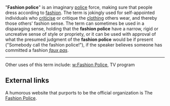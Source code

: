 {{wikify}}

"'''Fashion police'''" is an imaginary [[police]] force, making sure that people dress according to [[fashion]]. The term is jokingly used for self-appointed individuals who [[critic]]ise or critique the [[clothing]] others wear, and thereby those others' fashion sense.  The term can sometimes be used in a disparaging sense, holding that the '''fashion police''' have a narrow, rigid or uncreative sense of style or propriety, or it can be used with approval of what the presumed judgment of the '''fashion police''' would be if present ("Somebody call the fashion police!"), if the speaker believes someone has committed a fashion <i>[[faux pas]]</i>.
----
Other uses of this term include: [[w:Fashion Police]], TV program
==External links== 
A humorous website that purports to be the official organization is The [http://www.fashionpolice.org Fashion Police].